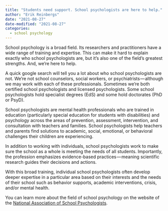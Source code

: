 ```yaml
---
title: "Students need support. School psychologists are here to help."
author: "Erik Reinbergs"
date: "2021-08-27"
date-modified: "2021-08-27"
categories: 
  - school psychology
---
```


School psychology is a broad field. Its researchers and practitioners have a wide range of training and expertise. This can make it hard to explain exactly who school psychologists are, but it’s also one of the field’s greatest strengths. And, we’re here to help.

A quick google search will tell you a lot about who school psychologists are not. We’re not school counselors, social workers, or psychiatrists — although we may work with each of these professionals. Sometimes we’re both certified school psychologists and licensed psychologists. Some school psychologists hold specialist degrees (EdS) and some hold doctorates (PhD or PsyD).

School psychologists are mental health professionals who are trained in education (particularly special education for students with disabilities) and psychology across the areas of prevention, assessment, intervention, and consultation with teachers and families. School psychologists help teachers and parents find solutions to academic, social, emotional, or behavioral challenges their children are experiencing.

In addition to working with individuals, school psychologists work to make sure the school as a whole is meeting the needs of all students. Importantly, the profession emphasizes evidence-based practices — meaning scientific research guides their decisions and actions.

With this broad training, individual school psychologists often develop deeper expertise in a particular area based on their interests and the needs of their school such as behavior supports, academic interventions, crisis, and/or mental health.

You can learn more about the field of school psychology on the website of the [National Association of School Psychologists](https://www.nasponline.org/about-school-psychology/who-are-school-psychologists?ref=ereinbergs.ghost.io).